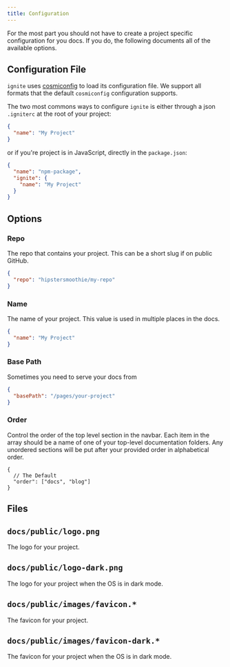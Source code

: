 ```yaml
---
title: Configuration
---
```


For the most part you should not have to create a project specific configuration for you docs.
If you do, the following documents all of the available options.

## Configuration File

`ignite` uses [cosmiconfig](https://www.npmjs.com/package/cosmiconfig) to load its configuration file.
We support all formats that the default `cosmiconfig` configuration supports.

The two most commons ways to configure `ignite` is either through a json `.igniterc` at the root of your project:

```json
{
  "name": "My Project"
}
```

or if you're project is in JavaScript, directly in the `package.json`:

```json
{
  "name": "npm-package",
  "ignite": {
    "name": "My Project"
  }
}
```

## Options

### Repo

The repo that contains your project.
This can be a short slug if on public GitHub.

```json
{
  "repo": "hipstersmoothie/my-repo"
}
```

### Name

The name of your project.
This value is used in multiple places in the docs.

```json
{
  "name": "My Project"
}
```

### Base Path

Sometimes you need to serve your docs from

```json
{
  "basePath": "/pages/your-project"
}
```

### Order

Control the order of the top level section in the navbar.
Each item in the array should be a name of one of your top-level documentation folders.
Any unordered sections will be put after your provided order in alphabetical order.

```json5
{
  // The Default
  "order": ["docs", "blog"] 
}
```

## Files

## `docs/public/logo.png`

The logo for your project.

## `docs/public/logo-dark.png`

The logo for your project when the OS is in dark mode.

## `docs/public/images/favicon.*`

The favicon for your project.

## `docs/public/images/favicon-dark.*`

The favicon for your project when the OS is in dark mode.
